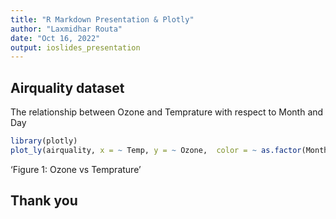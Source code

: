 ---
title: "R Markdown Presentation & Plotly"
author: "Laxmidhar Routa"
date: "Oct 16, 2022"
output: ioslides_presentation
---

## Airquality dataset

The relationship between Ozone and Temprature with respect to Month and Day


```{r,echo=FALSE, message=FALSE, warning=FALSE,comment=FALSE,error=FALSE}
library(plotly)
plot_ly(airquality, x = ~ Temp, y = ~ Ozone,  color = ~ as.factor(Month), size = ~ Day, mode="markers")
```

'Figure 1: Ozone vs Temprature'

## Thank you
